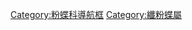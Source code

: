 {{Navbox
|name  = 纖粉蝶屬
|title = [[纖粉蝶屬]]
|state = {{{state|autocollapse}}}
|listclass = hlist

|above = [[粉蝶科]]⊇[[粉蝶亞科]]⊇[[纖粉蝶屬|纖粉蝶族]]⊇[[纖粉蝶屬]]:

|list1  = 
* [[纖粉蝶]] ''L. nina''
* [[艾瑟纖粉蝶]] ''L. alcesta''
* [[混染纖粉蝶]] ''L. hybrida''
* ''L. marginea''
* [[黑紋纖粉蝶]] ''L. medusa''
* [[白纖粉蝶]] ''L. nupta''
* [[灰暗纖粉蝶]] ''L. wigginsi''
* ''L. lignea''
}}<noinclude>

{{collapsible option}}
[[Category:粉蝶科導航框]]
[[Category:纖粉蝶屬]]
</noinclude>